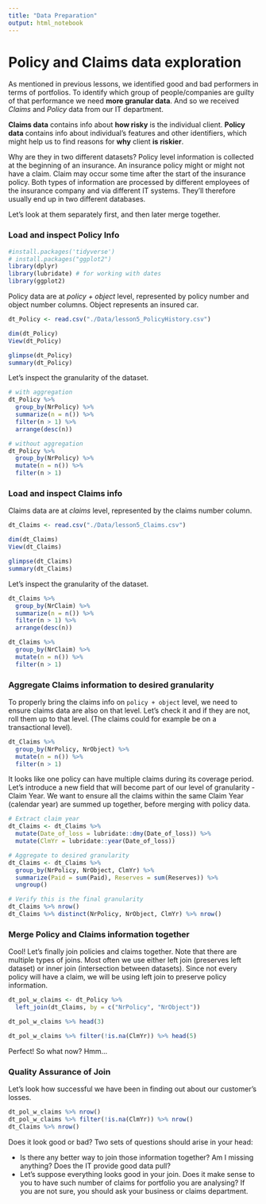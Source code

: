 ```yaml
---
title: "Data Preparation"
output: html_notebook
---
```


# Policy and Claims data exploration

As mentioned in previous lessons, we identified good and bad performers in terms of portfolios. To identify which group of people/companies are guilty of that performance we need **more granular data**. And so we received *Claims* and *Policy* data from our IT department.

__Claims data__ contains info about __how risky__ is the individual client. __Policy data__ contains info about individual's features and other identifiers, which might help us to find reasons for __why__ client __is riskier__.

Why are they in two different datasets?
Policy level information is collected at the beginning of an insurance. An insurance policy might or might not have a claim. Claim may occur some time after the start of the insurance policy. Both types of information are processed by different employees of the insurance company and via different IT systems. They'll therefore usually end up in two different databases.

Let's look at them separately first, and then later merge together.

### Load and inspect Policy Info

```r
#install.packages('tidyverse')
# install.packages("ggplot2")
library(dplyr)
library(lubridate) # for working with dates
library(ggplot2)
```
Policy data are at *policy + object* level, represented by policy number and object number columns. Object represents an insured car.

```r
dt_Policy <- read.csv("./Data/lesson5_PolicyHistory.csv")

dim(dt_Policy)
View(dt_Policy)

glimpse(dt_Policy)
summary(dt_Policy)
```

Let's inspect the granularity of the dataset.

```r
# with aggregation
dt_Policy %>%
  group_by(NrPolicy) %>%
  summarize(n = n()) %>% 
  filter(n > 1) %>%
  arrange(desc(n))

# without aggregation
dt_Policy %>%
  group_by(NrPolicy) %>%
  mutate(n = n()) %>%
  filter(n > 1)
```

### Load and inspect Claims info

Claims data are at *claims* level, represented by the claims number column.

```r
dt_Claims <- read.csv("./Data/lesson5_Claims.csv")

dim(dt_Claims)
View(dt_Claims)

glimpse(dt_Claims)
summary(dt_Claims)
```

Let's inspect the granularity of the dataset.

```r
dt_Claims %>%
  group_by(NrClaim) %>%
  summarize(n = n()) %>% 
  filter(n > 1) %>%
  arrange(desc(n))

dt_Claims %>%
  group_by(NrClaim) %>%
  mutate(n = n()) %>% 
  filter(n > 1)
```

### Aggregate Claims information to desired granularity

To properly bring the claims info on `policy + object` level, we need to ensure claims data are also on that level. Let's check it and if they are not, roll them up to that level. (The claims could for example be on a transactional level).

```r
dt_Claims %>%
  group_by(NrPolicy, NrObject) %>% 
  mutate(n = n()) %>%
  filter(n > 1)
```

It looks like one policy can have multiple claims during its coverage period. Let's introduce a new field that will become part of our level of granularity - Claim Year. We want to ensure all the claims within the same Claim Year (calendar year) are summed up together, before merging with policy data. 

```r
# Extract claim year
dt_Claims <- dt_Claims %>%
  mutate(Date_of_loss = lubridate::dmy(Date_of_loss)) %>%
  mutate(ClmYr = lubridate::year(Date_of_loss))

# Aggregate to desired granularity
dt_Claims <- dt_Claims %>%
  group_by(NrPolicy, NrObject, ClmYr) %>%
  summarize(Paid = sum(Paid), Reserves = sum(Reserves)) %>%
  ungroup()

# Verify this is the final granularity
dt_Claims %>% nrow()
dt_Claims %>% distinct(NrPolicy, NrObject, ClmYr) %>% nrow()
```

### Merge Policy and Claims information together

Cool! Let's finally join policies and claims together. Note that there are multiple types of joins. Most often we use either left join (preserves left dataset) or inner join (intersection between datasets). Since not every policy will have a claim, we will be using left join to preserve policy information.

```r
dt_pol_w_claims <- dt_Policy %>%
  left_join(dt_Claims, by = c("NrPolicy", "NrObject"))

dt_pol_w_claims %>% head(3)

dt_pol_w_claims %>% filter(!is.na(ClmYr)) %>% head(5)
```

Perfect! So what now? Hmm...

### Quality Assurance of Join

Let's look how successful we have been in finding out about our customer's losses.

```r
dt_pol_w_claims %>% nrow()
dt_pol_w_claims %>% filter(!is.na(ClmYr)) %>% nrow()
dt_Claims %>% nrow()
```

Does it look good or bad? Two sets of questions should arise in your head:

  - Is there any better way to join those information together? Am I missing anything? Does the IT provide good data pull?
  - Let's suppose everything looks good in your join. Does it make sense to you to have such number of claims for portfolio you are analysing? If you are not sure, you should ask your business or claims department.
  